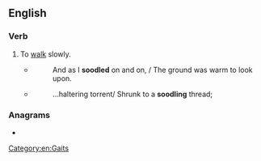 ==English==

===Verb===
{{en-verb|soodl}}

# {{lb|en|rare|intransitive}} To [[walk]] slowly.
#* {{w|John Clare}}
#*: And as I '''soodled''' on and on, / The ground was warm to look upon.
#* {{w|W. H. Auden}}
#*: ...haltering torrent/ Shrunk to a '''soodling''' thread;

===Anagrams===
* {{anagrams|en|dolose|dooles|loosed|oodles|soloed|sooled}}

[[Category:en:Gaits]]